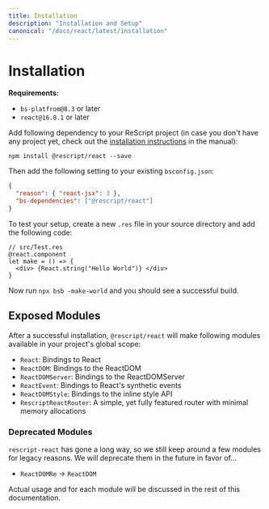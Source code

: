 ```yaml
---
title: Installation
description: "Installation and Setup"
canonical: "/docs/react/latest/installation"
---
```


# Installation

**Requirements:** 

- `bs-platfrom@8.3` or later 
- `react@16.8.1` or later

Add following dependency to your ReScript project (in case you don't have any project yet, check out the [installation instructions](/docs/manual/latest/installation) in the manual):

```
npm install @rescript/react --save
```

Then add the following setting to your existing `bsconfig.json`:

```json
{
  "reason": { "react-jsx": 3 },
  "bs-dependencies": ["@rescript/react"]
}
```

To test your setup, create a new `.res` file in your source directory and add the following code:

```res
// src/Test.res
@react.component
let make = () => {
  <div> {React.string("Hello World")} </div>
}
```

Now run `npx bsb -make-world` and you should see a successful build.

## Exposed Modules 

After a successful installation, `@rescript/react` will make following modules available in your project's global scope:

- `React`: Bindings to React
- `ReactDOM`: Bindings to the ReactDOM
- `ReactDOMServer`: Bindings to the ReactDOMServer
- `ReactEvent`: Bindings to React's synthetic events
- `ReactDOMStyle`: Bindings to the inline style API
- `RescriptReactRouter`: A simple, yet fully featured router with minimal memory allocations


### Deprecated Modules

`rescript-react` has gone a long way, so we still keep around a few modules for legacy reasons. We will deprecate them in the future in favor of...

- `ReactDOMRe` -> `ReactDOM`

Actual usage and for each module will be discussed in the rest of this documentation.
